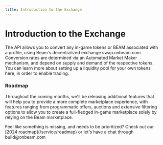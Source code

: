 ```yaml
---
title: Introduction to the Exchange
---
```



# Introduction to the Exchange

The API allows you to convert any in-game tokens or BEAM associated with a profile, using Beam's decentralized exchange swap.onbeam.com. Conversion rates are determined via an Automated Market Maker mechanism, and depend on supply and demand of the respective tokens. You can learn more about setting up a liquidity pool for your own tokens here, in order to enable trading.

### Roadmap

Throughout the coming months, we'll be releasing additional features that will help you to provide a more complete marketplace experience, with features ranging from programmatic offers, auctions and extensive filtering options to allow you to create a full-fledged in-game marketplace solely by relying on the Beam marketplace.

<Callout emoji="🛠️">
  Feel like something is missing, and needs to be prioritized? Check out our
  [2024 roadmap](/service/roadmap) or let's have a chat through build@onbeam.com
</Callout>
